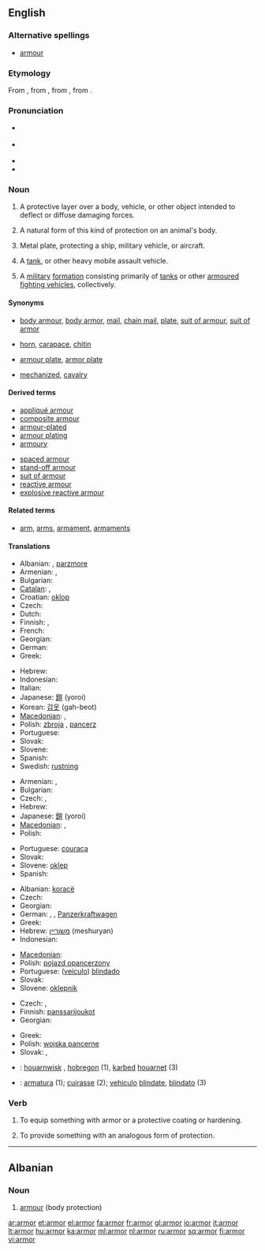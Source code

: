 ==English==


===Alternative spellings===
* [[armour]] {{qualifier|Commonwealth}}

===Etymology===
From {{etyl|enm}} {{term|armour|armo(u)r/armure|lang=enm}}, from {{etyl|xno}} {{term|armure|armour(e)/armure|lang=xno}}, from {{etyl|fro}} {{term|armure|armëure|lang=fro}}, from {{etyl|la}} {{term|armatura|armātūra|lang=la}}.

===Pronunciation===
* {{a|US}} {{IPA|ˈɑːɹmɚ}}
* {{a|UK}} {{IPA|/ˈɑːmə/}}
* {{audio|en-us-armor.ogg|Audio (US)}}
* {{rhymes|ɑː(r)mə(r)}}

===Noun===
{{wikipedia|armour|armor}}
{{en-noun|s|-}} {{US}}

# {{uncountable}} A protective layer over a body, vehicle, or other object intended to deflect or diffuse damaging forces.
# {{uncountable}} A natural form of this kind of protection on an animal's body.
# {{uncountable}} Metal plate, protecting a ship, military vehicle, or aircraft.
# {{countable}} A [[tank]], or other heavy mobile assault vehicle.
# {{military|uncountable}} A [[military]] [[formation]] consisting primarily of [[tanks]] or other [[armoured fighting vehicles]],  collectively.

====Synonyms====
* {{sense|body armour}} [[body armour]], [[body armor]], [[mail]], [[chain mail]], [[plate]], [[suit of armour]], [[suit of armor]]
* {{sense|animal}} [[horn]], [[carapace]], [[chitin]]
* {{sense|metal plate}} [[armour plate]], [[armor plate]]
* {{sense|military}} [[mechanized]], [[cavalry]]

====Derived terms====
{{rel-top|terms derived from armor (noun)}}
* [[appliqué armour]]
* [[composite armour]]
* [[armour-plated]]
* [[armour plating]]
* [[armoury]]
{{rel-mid}}
* [[spaced armour]]
* [[stand-off armour]]
* [[suit of armour]]
* [[reactive armour]]
* [[explosive reactive armour]]
{{rel-bottom}}

====Related terms====
* [[arm]], [[arms]], [[armament]], [[armaments]]

====Translations====
{{trans-top|body protection}}
* Albanian: {{t|sq|armor}}, [[parzmore]]
* Armenian: {{t|hy|զրահ|tr=zrah}},  {{t-|hy|պատյան|tr=patyan}}
* Bulgarian: {{t+|bg|броня}}
* [[Catalan]]: {{t|ca|arnés|m}}, {{t+|ca|armadura|f}}
* Croatian: [[oklop]] {{m}}
* Czech: {{t-|cs|brnění|n}}
* Dutch: {{t+|nl|pantser|f}}
* Finnish: {{t+|fi|haarniska}}, {{t-|fi|panssari}}
* French: {{t+|fr|armure|f}}
* Georgian: {{tø|ka|აბჯარი}}
* German: {{t+|de|Rüstung|f}}
* Greek: {{t|el|πανοπλία|f|tr=panoplía}}
{{trans-mid}}
* Hebrew: {{t+|he|שריון|m|tr=shiryon}}
* Indonesian: {{t|id|zirah|xs=Indonesian}}
* Italian: {{t+|it|armatura|f}}
* Japanese: [[鎧]] (yoroi)
* Korean: [[갑옷]] (gah-beot)
* [[Macedonian]]: {{t-|mk|оклоп|m|tr=óklop}},  {{t|mk|панцир|m|tr=páncir}}
* Polish: [[zbroja]] {{f}}, [[pancerz]] {{m}}
* Portuguese: {{t+|pt|armadura|f}}
* Slovak: {{t|sk|brnenie|n}}
* Slovene: {{t+|sl|oklep|m}}
* Spanish: {{t+|es|armadura|f}}
* Swedish: [[rustning#Swedish|rustning]] {{f}}
{{trans-bottom}}
{{trans-top|animal's}}
* Armenian: {{t|hy|զրահ|tr=zrah}},  {{t-|hy|պատյան|tr=patyan}}
* Bulgarian: {{t|bg|защитна обвивка}}
* Czech: {{t-|cs|krunýř|m}},  {{qualifier|colloquially}} {{t|cs|pancíř|m}}
* Hebrew: {{t+|he|שריון|m}}
* Japanese: [[鎧]] (yoroi)
* [[Macedonian]]: {{t-|mk|оклоп|m|tr=óklop}},  {{t|mk|школка|f|tr=škólka}}
* Polish: {{t+|pl|pancerz|m}}
{{trans-mid}}
* Portuguese: [[couraça]] {{f}}
* Slovak: {{t|sk|pancier|m}}
* Slovene: [[oklep]] {{m}}
* Spanish: {{t-|es|coraza|f}}
{{trans-bottom}}
{{trans-see|tank}}
{{trans-top|other heavy mobile assault vehicle}}
* Albanian: [[koracë]]
* Czech: {{t|cs|obrněné vozidlo|n}}
* Georgian: {{tø|ka|ჯავშან-ტექნიკა}}
* German: {{t-|de|Panzerung|f}}, {{t+|de|Panzer|m}}, [[Panzerkraftwagen]]
* Greek: {{t|el|τεθωρακισμένο|n|tr=teθorakisméno}}
* Hebrew: [[משוריין]] (meshuryan) {{m}}
* Indonesian: {{t|id|lapis baja|xs=Indonesian}}
{{trans-mid}}
* [[Macedonian]]: {{t-|mk|оклоп|m|tr=óklop}}
* Polish: [[pojazd opancerzony]] {{m}}
* Portuguese: ([[veículo]]) [[blindado]] {{m}}
* Slovak: {{t|sk|obrnené vozidlo|n}}
* Slovene: [[oklepnik]] {{m}}
{{trans-bottom}}
{{trans-top|military formation consisting primarily of tanks}}
* Czech: {{t|cs|obrněné vojsko|n}},  {{t|cs|obrněná vojska|p}}
* Finnish: [[panssarijoukot]] {{p}}
* Georgian: {{tø|ka|ჯავშან-ტექნიკა}}
{{trans-mid}}
* Greek: {{t|el|τεθωρακισμένα|n|p|tr=teθorakisména}}
* Polish: [[wojska pancerne]] {{p}}
* Slovak: {{t|sk|obrnené vojsko|n}},  {{t|sk|obrnené vojská|p}}
{{trans-bottom}}
{{checktrans}}
* {{ttbc|Breton}}: [[houarnwisk]] {{m}}, [[hobregon]] {{m}} (1), [[karbed]] [[houarnet]] (3)
* {{ttbc|Interlingua}}: [[armatura]] (1); [[cuirasse]] (2); [[vehiculo]] [[blindate]], [[blindato]] (3)

===Verb===
{{en-verb}}

# {{transitive}} To equip something with armor or a protective coating or hardening.
# {{transitive}} To provide something with an analogous form of protection.

----

==Albanian==

===Noun===
{{infl|sq|noun}}

# [[armour]] (body protection)

{{tbot entry|Albanian|armour|2009|November|sq}}

[[ar:armor]]
[[et:armor]]
[[el:armor]]
[[fa:armor]]
[[fr:armor]]
[[gl:armor]]
[[io:armor]]
[[it:armor]]
[[lt:armor]]
[[hu:armor]]
[[ka:armor]]
[[ml:armor]]
[[nl:armor]]
[[ru:armor]]
[[sq:armor]]
[[fi:armor]]
[[vi:armor]]